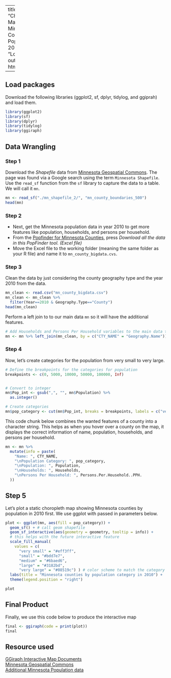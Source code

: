 
---
title: "Choropleth Map for Minnesota Counties Population in 2010"
author: "Long Truong"
output:
  html_document
    
---

## Load packages

Download the following libraries (ggplot2, sf, dplyr, tidylog, and ggiprah) and load them.
```r
library(ggplot2)
library(sf)
library(dplyr)
library(tidylog)
library(ggiraph)
```

## Data Wrangling

### Step 1
Download the *Shapefile* data from [Minnesota Geospatial Commons](https://gisdata.mn.gov/dataset/bdry-counties-in-minnesota). The page was found via a Google search using the term `Minnesota Shapefile`. 
Use the `read_sf` function from the `sf` library to capture the data to a table. We will call it `mn`.
```r
mn <- read_sf("./mn_shapefile_2/", "mn_county_boundaries_500")
head(mn)
```

### Step 2
* Next, get the Minnesota population data in year 2010 to get more features like population, households, and persons per household. \
* From the [Popfinder for Minnesota Counties](https://mn.gov/admin/demography/data-by-topic/population-data/our-estimates/pop-finder1.jsp), press *Download all the data in this PopFinder tool. (Excel file)* \
* Move the Excel file to the working folder (meaning the same folder as your R file) and name it to `mn_county_bigdata.cvs`.

### Step 3

Clean the data by just considering the county geography type and the year 2010 from the data.

```r
mn_clean <- read.csv("mn_county_bigdata.csv")
mn_clean <- mn_clean %>% 
  filter(Year==2010 & Geography.Type=="County")
head(mn_clean)
```

Perform a left join to to our main data `mn` so it will have the additional features.
```r
# Add Households and Persons Per Household variables to the main data table
mn <- mn %>% left_join(mn_clean, by = c("CTY_NAME" = "Geography.Name"))
```

### Step 4

Now, let's create categories for the population from very small to very large. 

```r
# Define the breakpoints for the categories for population
breakpoints <- c(0, 5000, 10000, 50000, 100000, Inf)


# Convert to integer
mn$Pop_int <- gsub(",", "", mn$Population) %>%
  as.integer()

# Create categories
mn$pop_category <- cut(mn$Pop_int, breaks = breakpoints, labels = c("very small", "small", "medium", "large", "very large"), include.lowest = TRUE)

```

This code chunk below combines the wanted features of a county into a character string. This helps as when you hover over a county on the map, it displays the correct information of name, population, households, and persons per household.

```r
mn <- mn %>%
  mutate(info = paste(
    "Name: ", CTY_NAME,
    "\nPopulation Category: ", pop_category,
    "\nPopulation: ", Population,
    "\nHouseholds: ", Households,
    "\nPersons Per Household: ", Persons.Per.Household..PPH.
  ))
```


## Step 5

Let's plot a static choropleth map showing Minnesota counties by population in 2010 first. We use ggplot with passed in parameters below. 

```r
plot <- ggplot(mn, aes(fill = pop_category)) +
  geom_sf() + # call geom shapefile
  geom_sf_interactive(aes(geometry = geometry, tooltip = info)) + 
  # this helps with the future interactive feature
  scale_fill_manual(
    values = c(
      "very small" = "#eff3ff",
      "small" = "#bdd7e7",
      "medium" = "#6baed6",
      "large" = "#3182bd",
      "very large" = "#08519c") ) # color scheme to match the category +
  labs(title = "Minnesota counties by population category in 2010") +
  theme(legend.position = "right")

plot
```

## Final Product
Finally, we use this code below to produce the interactive map

```r
final <- ggiraph(code = print(plot))  
final
```



## Resource used

[GGiraph Interactive Map Documents](http://davidgohel.github.io/ggiraph/) 
\
[Minnesota Geospatial Commons](https://gisdata.mn.gov/dataset/bdry-counties-in-minnesota)
\
[Additional Minnesota Population data](https://mn.gov/admin/demography/data-by-topic/population-data/our-estimates/pop-finder1.jsp) \

